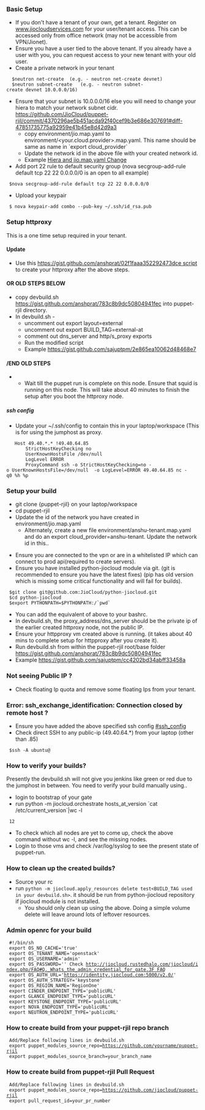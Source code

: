 ===Basic Setup===
* If you don't have a tenant of your own, get a tenant. Register on [http://www.jiocloudservices.com www.jiocloudservices.com] for your user/tenant access. This can be accessed only from office network (may not be accessible from VPN/Jionet).
* Ensure you have a user tied to the above tenant. If you already have a user with you, you can request access to your new tenant with your old user.
* Create a private network in your tenant
   $neutron net-create <network_name> (e.g. - neutron net-create devnet)
   $neutron subnet-create <network_name> <CIDR> (e.g. - neutron subnet-create devnet 10.0.0.0/16) 
* Ensure that your subnet is 10.0.0.0/16 else you will need to change your hiera to match your network subnet cidr. [[https://github.com/JioCloud/puppet-rjil/commit/4370296ae5b451acda92f40cef9b3e686e307691#diff-47851735775a92959e41b45e8d42d9a3]]
** copy environment/jio.map.yaml to environment/<your.cloud.provider>.map.yaml. This name should be same as name in `export cloud_provider`
** Update the network id in the above file with your created network id.
** Example [https://gist.github.com/sajuptpm/6c8b1aa1dffb4f47e8c0 Hiera and jio.map.yaml Change]
* Add port 22 rule to default security group (nova secgroup-add-rule default tcp 22 22 0.0.0.0/0 is an open to all example)
  $nova secgroup-add-rule default tcp 22 22 0.0.0.0/0

* Upload your keypair
  $ nova keypair-add combo --pub-key ~/.ssh/id_rsa.pub


=== Setup httproxy ===
This is a one time setup required in your tenant.
====Update====
* Use this [[https://gist.github.com/anshprat/02f1faaa352292473dce script]] to create your httproxy after the above steps. 

====OR OLD STEPS BELOW====

* copy devbuild.sh [[https://gist.github.com/anshprat/783c8b9dc50804941fec]] into puppet-rjil directory.
* In devbuild.sh  -
** uncomment out export layout=external
** uncomment out export BUILD_TAG=external-at
** comment out dns_server and http/s_proxy exports
** Run the modified script
** Example [[https://gist.github.com/sajuptpm/2e865ea10062d48468e7]]

====/END OLD STEPS====


** Wait till the puppet run is complete on this node. Ensure that squid is running on this node. This will take about 40 minutes to finish the setup after you boot the httproxy node.


=====ssh config=====
* Update your ~/.ssh/config to contain this in your laptop/workspace (This is for using the jumphost as proxy.

    Host 49.40.*.* !49.40.64.85
        StrictHostKeyChecking no
        UserKnownHostsFile /dev/null
        LogLevel ERROR
        ProxyCommand ssh -o StrictHostKeyChecking=no -o UserKnownHostsFile=/dev/null  -o LogLevel=ERROR 49.40.64.85 nc -q0 %h %p

===Setup your build===

* git clone {puppet-rjil} on your laptop/workspace
* cd puppet-rjil
* Update the id of the network you have created in environment/jio.map.yaml
** Alternately, create a new file environment/anshu-tenant.map.yaml and do an export cloud_provider=anshu-tenant. Update the network id in this..

* Ensure you are connected to the vpn or are in a whitelisted IP which can connect to prod api(required to create servers).
* Ensure you have installed python-jiocloud module via git. (git is recommended to ensure you have the latest fixes) (pip has old version which is missing some critical functionality and will fail for  builds).
  $git clone git@github.com:JioCloud/python-jiocloud.git
  $cd python-jiocloud
  $export PYTHONPATH=$PYTHONPATH:/`pwd`
* You can add the equivalent of above to your bashrc.
* In devbuild.sh, the proxy_address/dns_server should be the private ip of the earlier created httproxy node, not the public IP.
* Ensure your httpproxy vm created above is running. (it takes about 40 mins to complete setup for httpproxy after you create it).
* Run devbuild.sh from within the puppet-rjil root/base folder [[https://gist.github.com/anshprat/783c8b9dc50804941fec]]
* Example [[https://gist.github.com/sajuptpm/cc4202bd34abff33458a]]

=== Not seeing Public IP ? ===
* Check floating Ip quota and remove some floating Ips from your tenant.

=== Error: ssh_exchange_identification: Connection closed by remote host ?===

* Ensure you have added the above specified ssh config [[#ssh_config]]
* Check direct SSH to any public-ip (49.40.64.*) from your laptop (other than .85)

  $ssh -A ubuntu@<public-ip>

=== How to verify your builds? ===
Presently the devbuild.sh will not give you jenkins like green or red due to the jumphost in between.
You need to verify your build manually using..
* login to bootstrap of your gate
* run  python -m jiocloud.orchestrate hosts_at_version `cat /etc/current_version`|wc -l
  12
* To check which all nodes are yet to come up, check the above command without wc -l, and see the missing nodes. 
* Login to those vms and check /var/log/syslog to see the present state of puppet-run.

=== How to clean up the created builds? ===
* Source your rc
* run <code>python -m jiocloud.apply_resources delete test<BUILD_TAG used in your devbuild.sh> </code>. it should be run from python-jiocloud repository if jiocloud module is not installed.
** You should only clean up using the above. Doing a simple volume delete will leave around lots of leftover resources.

=== Admin openrc for your build ===

  #!/bin/sh
  export OS_NO_CACHE='true'
  export OS_TENANT_NAME='openstack'
  export OS_USERNAME='admin'
  export OS_PASSWORD='' Check [[http://jiocloud.rustedhalo.com/jiocloud/index.php/FAQ#Q._Whats_the_admin_credential_for_gate.3F FAQ]]
  export OS_AUTH_URL='https://identity.jiocloud.com:5000/v2.0/'
  export OS_AUTH_STRATEGY='keystone'
  export OS_REGION_NAME='RegionOne'
  export CINDER_ENDPOINT_TYPE='publicURL'
  export GLANCE_ENDPOINT_TYPE='publicURL'
  export KEYSTONE_ENDPOINT_TYPE='publicURL'
  export NOVA_ENDPOINT_TYPE='publicURL'
  export NEUTRON_ENDPOINT_TYPE='publicURL'

=== How to create build from your puppet-rjil repo branch ===

  Add/Replace following lines in devbuild.sh
  export puppet_modules_source_repo=https://github.com/yourname/puppet-rjil
  export puppet_modules_source_branch=your_branch_name

=== How to create build from puppet-rjil Pull Request ===

  Add/Replace following lines in devbuild.sh
  export puppet_modules_source_repo=https://github.com/jiocloud/puppet-rjil
  export pull_request_id=your_pr_number

